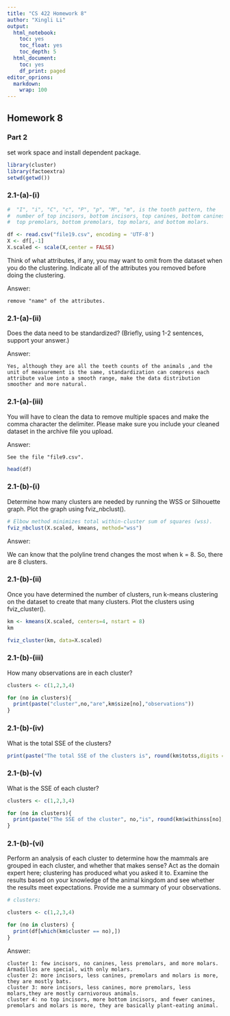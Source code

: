 ```yaml
---
title: "CS 422 Homework 8"
author: "Xingli Li"
output:
  html_notebook: 
    toc: yes
    toc_float: yes
    toc_depth: 5
  html_document:
    toc: yes
    df_print: paged
editor_oprions:
  markdown:
    wrap: 100
---
```


## Homework 8

### Part 2

set work space and install dependent package.

```r
library(cluster)
library(factoextra)
setwd(getwd())
```

### 2.1-(a)-(i)

```r
#  "I", "i", "C", "c", "P", "p", "M", "m", is the tooth pattern, the 
#  number of top incisors, bottom incisors, top canines, bottom canines, 
#  top premolars, bottom premolars, top molars, and bottom molars.

df <- read.csv("file19.csv", encoding = 'UTF-8')
X <- df[,-1]
X.scaled <- scale(X,center = FALSE)
```

Think of what attributes, if any, you may want to omit from the dataset when you do the clustering. Indicate all of the attributes you removed before doing the clustering.

Answer:

    remove "name" of the attributes.

### 2.1-(a)-(ii)

Does the data need to be standardized? (Briefly, using 1-2 sentences, support your answer.)

Answer:

    Yes, although they are all the teeth counts of the animals ,and the unit of measurement is the same, standardization can compress each attribute value into a smooth range, make the data distribution smoother and more natural.

### 2.1-(a)-(iii)

You will have to clean the data to remove multiple spaces and make the comma character the delimiter. Please make sure you include your cleaned dataset in the archive file you upload.

Answer:

    See the file "file9.csv".

```r
head(df)
```

### 2.1-(b)-(i)

Determine how many clusters are needed by running the WSS or Silhouette graph. Plot the graph using fviz_nbclust().

```r

# Elbow method minimizes total within-cluster sum of squares (wss).
fviz_nbclust(X.scaled, kmeans, method="wss")
```

Answer:

We can know that the polyline trend changes the most when k = 8. So, there are 8 clusters.

### 2.1-(b)-(ii)

Once you have determined the number of clusters, run k-means clustering on the dataset to create that many clusters. Plot the clusters using fviz_cluster().

```r
km <- kmeans(X.scaled, centers=4, nstart = 8) 
km

fviz_cluster(km, data=X.scaled)

```

### 2.1-(b)-(iii)

How many observations are in each cluster?

```r
clusters <- c(1,2,3,4)

for (no in clusters){
  print(paste("cluster",no,"are",km$size[no],"observations"))
}

```

### 2.1-(b)-(iv)

What is the total SSE of the clusters?

```r

print(paste("The total SSE of the clusters is", round(km$totss,digits = 3)))

```

### 2.1-(b)-(v)

What is the SSE of each cluster?

```r
clusters <- c(1,2,3,4)

for (no in clusters){
  print(paste("The SSE of the cluster", no,"is", round(km$withinss[no],digits = 3)))
}
```

### 2.1-(b)-(vi)

Perform an analysis of each cluster to determine how the mammals are grouped in each cluster, and whether that makes sense? Act as the domain expert here; clustering has produced what you asked it to. Examine the results based on your knowledge of the animal kingdom and see whether the results meet expectations. Provide me a summary of your observations.

```r
# clusters:

clusters <- c(1,2,3,4)

for (no in clusters) {
  print(df[which(km$cluster == no),])
}
```

Answer:

    cluster 1: few incisors, no canines, less premolars, and more molars. Armadillos are special, with only molars.
    cluster 2: more incisors, less canines, premolars and molars is more, they are mostly bats.
    cluster 3: more incisors, less canines, more premolars, less molars,they are mostly carnivorous animals.
    cluster 4: no top incisors, more bottom incisors, and fewer canines, premolars and molars is more, they are basically plant-eating animal.
